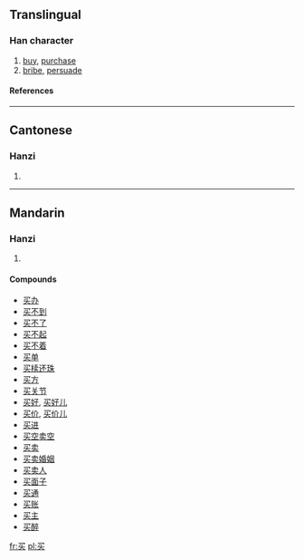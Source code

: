 {{see|買}}

==Translingual==
{{stroke order}}
===Han character===
{{Han char|rad=乙|as=05|sn=6|four=|canj=弓卜大 (NYK)}}
# [[buy]], [[purchase]]
# [[bribe]], [[persuade]]
====References====
{{Han ref|kx=0084.141|hdz=10053.100|uh=4E70|ud=20080}}
----

==Cantonese==
===Hanzi===
{{yue-hanzi|jyut=|y=maai5}}
# {{defn|Cantonese}}
----
==Mandarin==
===Hanzi===
{{cmn-hanzi|tra=買|pin=[[mǎi]] (mai3)|wg=mai<sup>3</sup>}}
# {{defn|Mandarin}}

====Compounds====
*[[买办]]
*[[买不到]]
*[[买不了]]
*[[买不起]]
*[[买不着]]
*[[买单]]
*[[买椟还珠]]
*[[买方]]
*[[买关节]]
*[[买好]], [[买好儿]]
*[[买价]], [[买价儿]]
*[[买进]]
*[[买空卖空]]
*[[买卖]]
*[[买卖婚姻]]
*[[买卖人]]
*[[买面子]]
*[[买通]]
*[[买账]]
*[[买主]]
*[[买醉]]




[[fr:买]]
[[pl:买]]